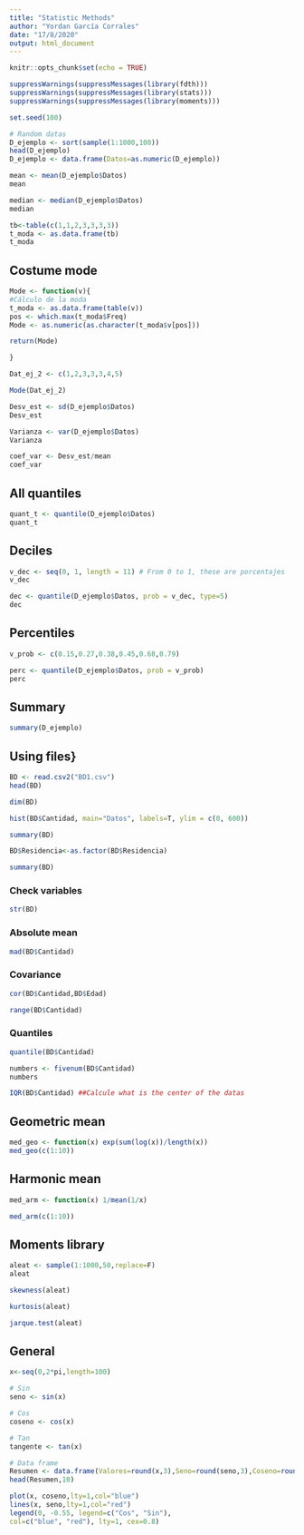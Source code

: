 ---
title: "Statistic Methods"
author: "Yordan García Corrales"
date: "17/8/2020"
output: html_document
---

```{r setup, include=FALSE}
knitr::opts_chunk$set(echo = TRUE)
```

```{r}
suppressWarnings(suppressMessages(library(fdth)))
suppressWarnings(suppressMessages(library(stats)))
suppressWarnings(suppressMessages(library(moments)))
```

```{r}
set.seed(100) 

# Random datas
D_ejemplo <- sort(sample(1:1000,100))
head(D_ejemplo)
D_ejemplo <- data.frame(Datos=as.numeric(D_ejemplo))
```


```{r}
mean <- mean(D_ejemplo$Datos)
mean

median <- median(D_ejemplo$Datos)
median

```
```{r}
tb<-table(c(1,1,2,3,3,3,3))
t_moda <- as.data.frame(tb)
t_moda
```

## Costume mode
```{r}
Mode <- function(v){ 
#Cálculo de la moda
t_moda <- as.data.frame(table(v))
pos <- which.max(t_moda$Freq)
Mode <- as.numeric(as.character(t_moda$v[pos]))

return(Mode)

}  

Dat_ej_2 <- c(1,2,3,3,3,4,5)

Mode(Dat_ej_2)
```

```{r}
Desv_est <- sd(D_ejemplo$Datos)
Desv_est

Varianza <- var(D_ejemplo$Datos)
Varianza

coef_var <- Desv_est/mean
coef_var
```
## All quantiles
```{r}
quant_t <- quantile(D_ejemplo$Datos)
quant_t
```

## Deciles
```{r}
v_dec <- seq(0, 1, length = 11) # From 0 to 1, these are porcentajes
v_dec

dec <- quantile(D_ejemplo$Datos, prob = v_dec, type=5)
dec
```

## Percentiles
```{r}
v_prob <- c(0.15,0.27,0.38,0.45,0.68,0.79)

perc <- quantile(D_ejemplo$Datos, prob = v_prob)
perc
```
## Summary
```{r}
summary(D_ejemplo)
```

## Using files}
```{r}
BD <- read.csv2("BD1.csv")
head(BD)
```

```{r}
dim(BD)
```

```{r}
hist(BD$Cantidad, main="Datos", labels=T, ylim = c(0, 600))
```

```{r}
summary(BD)

BD$Residencia<-as.factor(BD$Residencia)

summary(BD)
```

### Check variables
```{r}
str(BD)
```

### Absolute mean 
```{r}
mad(BD$Cantidad)
```
### Covariance
```{r}
cor(BD$Cantidad,BD$Edad)
```

```{r}
range(BD$Cantidad)
```
### Quantiles
```{r}
quantile(BD$Cantidad)
```
```{r}
numbers <- fivenum(BD$Cantidad)
numbers
```

```{r}
IQR(BD$Cantidad) ##Calcule what is the center of the datas
```

## Geometric mean
```{r}
med_geo <- function(x) exp(sum(log(x))/length(x))
med_geo(c(1:10))
```

## Harmonic mean
```{r}
med_arm <- function(x) 1/mean(1/x)

med_arm(c(1:10))
```

## Moments library
```{r}
aleat <- sample(1:1000,50,replace=F)
aleat

skewness(aleat)

kurtosis(aleat)
```

```{r}
jarque.test(aleat)
```

## General
```{r}
x<-seq(0,2*pi,length=100)

# Sin
seno <- sin(x)

# Cos
coseno <- cos(x)

# Tan 
tangente <- tan(x)

# Data frame
Resumen <- data.frame(Valores=round(x,3),Seno=round(seno,3),Coseno=round(coseno,3),Tangente=round(tangente,3))
head(Resumen,10)
```

```{r}
plot(x, coseno,lty=1,col="blue")
lines(x, seno,lty=1,col="red")
legend(0, -0.55, legend=c("Cos", "Sin"),
col=c("blue", "red"), lty=1, cex=0.8)
```

